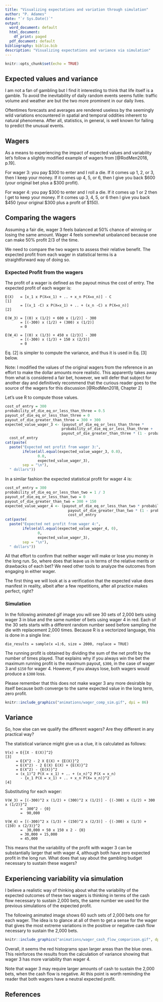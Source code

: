 ```yaml
---
title: "Visualizing expectations and variation through simulation"
author: "P. Adames"
date: "`r Sys.Date()`"
output:
  word_document: default
  html_document:
    df_print: paged
  pdf_document: default
bibliography: biblio.bib
description: "Visualizing expectations and variance via simulation"
---
```


```r
knitr::opts_chunk$set(echo = TRUE)
```

## Expected values and variance

I am not a fan of gambling but I find it interesting to think that life itself is a gamble.
To avoid the inevitability of daily random events seems futile: 
traffic volume and weather are but the two more prominent in our daily lives.

Oftentimes forecasts and averages are rendered useless by the
seemingly wild variations encountered in spatial and temporal oddities inherent to natural phenomena.
After all, statistics, in general, is well known for failing to predict the unusual events.

## Wagers 

As a means to experiencing the impact of expected values and variability let's follow a slightly modified
example of wagers from [@RodMen2018, p.19].

For wager 3:  you pay $300 to enter and I roll a die. If it comes up 1, 2, or 3, then
I keep your money. If it comes up 4, 5, or 6, then I give you back $600 (your
original bet plus a $300 profit).

For wager 4:  you pay $300 to enter and I roll a die. If it comes up 1 or 2 then I get
to keep your money. If it comes up 3, 4, 5, or 6 then I give you back $450 (your original $300 plus a profit of $150).


## Comparing the wagers

Assuming a fair die, wager 3 feels balanced at 50% chance of winning or losing the same amount.
Wager 4 feels somewhat unbalanced because one can make 50% profit 2/3 of the time.


We need to compare the two wagers to assess their relative benefit.
The expected profit from each wager in statistical terms is a  
straightforward way of doing so.

### Expected Profit from the wagers

The profit of a wager is defined as the payout minus the cost of entry.
The expected profit of each wager is:

    E(X)   = [x_1 x P(X=x_1) + .. + x_n P(X=x_n)] - C                                               [1]
           = [(x_1 -C) x P(X=x_1) + .. + (x_n -C) x P(X=x_n)]                                       [2]

    E(W_3) = [(0) x (1/2) + 600 x (1/2)] - 300 
           = [(-300) x (1/2) + (300) x (1/2)]
           = 0

    E(W_4) = [(0) x (1/3) + 450 x (2/3)] - 300
           = [(-300) x (1/3) + 150 x (2/3)]
           = 0

Eq. [2] is simpler to compute the variance, and thus it is used in Eq. [3] below.
 
Note: I modified the values of the original wagers from the reference in an effort to make the dollar amounts more realistic. 
This apparently takes away from what is considered a fair bet, however, we will defer
that subject for another day and definitively recommend that the curious reader goes to the source of the wagers for this discussion [@RodMen2018, Chapter 2] 


Let's use R to compute those values.

```r
cost_of_entry = 300
probability_of_die_eq_or_less_than_three = 0.5
payout_of_die_eq_or_less_than_three = 0
payout_of_die_greater_than_three = 300 + 300
expected_value_wager_3 <- (payout_of_die_eq_or_less_than_three *
                          probability_of_die_eq_or_less_than_three +
                          payout_of_die_greater_than_three * (1 - probability_of_die_eq_or_less_than_three)) -
  cost_of_entry
cat(paste(
  paste("Expected net profit from wager 3:",
        ifelse(all.equal(expected_value_wager_3, 0.0),
               0.0, 
               expected_value_wager_3),
        sep = "\n"),
  " dollars"))
```

In a similar fashion the expected statistical profit for wager 4 is:

```r
cost_of_entry = 300
probability_of_die_eq_or_less_than_two = 1 / 3
payout_of_die_eq_or_less_than_two = 0
payout_of_die_greater_than_two = 300 + 150
expected_value_wager_4 <- (payout_of_die_eq_or_less_than_two * probability_of_die_eq_or_less_than_two +
                             payout_of_die_greater_than_two * (1 - probability_of_die_eq_or_less_than_two)) -
                             cost_of_entry
cat(paste(
  paste("Expected net profit from wager 4:",
        ifelse(all.equal(expected_value_wager_4, 0),
               0, 
               expected_value_wager_3),
        sep = "\n"),
  " dollars"))
```

All that effort to confirm that neither wager will make or lose you money in the long run.
So, where does that leave us in terms of the relative merits or 
drawbacks of each bet?
We need other tools to analyze the outcomes from engaging in either
wager.

The first thing we will look at is a verification that the expected value does manifest 
in reality, albeit after a few repetitions, after all practice makes perfect, right?

### Simulation

In the following animated gif image you will see 30 sets of 2,000 bets using wager 3 in blue
and the same number of bets using wager 4 in red. 
Each of the 30 sets starts with a different random number seed before sampling the die with replacement 2,000 times.
Because R is a vectorized language, this is done in a single line:

    die_results = sample(x =1:6, size = 2000, replace = TRUE)
    
The running profit is obtained by dividing the sum of the net profit by the number of times played.
That explains why if you always win the bet the maximum running profit is the maximum payout, `$300`, in the case of wager 3 and `$150` for wager 4. However, if you always lose, both wagers would produce a `$300` loss.

Please remember that this does not make wager 3 any more desirable by itself because both converge to the same expected value in the long term, zero profit.


```r
knitr::include_graphics("animations/wager_comp_sim.gif", dpi = 86)
```


## Variance

So, how else can we qualify the different wagers? Are they different in any practical way?

The statistical variance might give us a clue, it is calculated as follows:

    V(x) = E{[X - E(X)]^2}                                                       [3]
         = E{X^2 - 2 X E(X) + {E(X)}^2
         = E(X^2) - 2 E(X) E(X) + {E(X)}^2
         = E(X^2) - {E(X)}^2
         = (x_1)^2 P(X = x_1) + .. + (x_n)^2 P(X = x_n)                                             
           - {x_1 P(X = x_1) + .. + x_n P(X= x_n)}^2                                                [4]

Substituting for each wager:

    V(W_3) = [(-300)^2 x (1/2) + (300)^2 x (1/2)] - {(-300) x (1/2) + 300 x (1/2)}^2
           =  300^2 - {0}
           =  90,000

    V(W_4) = [(-300)^2 x (1/3) + (150)^2 x (2/3)] - {(-300) x (1/3) + (150) x (2/3)}^2
           =  30,000 + 50 x 150 x 2 - {0}
           = 30,000 + 15,000 
           = 45,000


This means that the variability of the profit with wager 3 can be substantially larger that with wager 4, although both have zero expected profit in the long run. 
What does that say about the gambling budget necessary to sustain these wagers?


## Experiencing variability via simulation

I believe a realistic way of thinking about what the variability of the expected
outcomes of these two wagers is thinking in terms of the cash flow necessary to
sustain 2,000 bets, the same number we used for the previous simulations of the 
expected profit.

The following animated image shows 60 such sets of 2,000 bets one for each wager.
The idea is to glance at all of them to get a sense for the wager that gives the most
extreme variations in the positive or negative cash flow necessary to sustain
the 2,000 bets.


```r
knitr::include_graphics("animations/wager_cash_flow_comparison.gif", dpi = 86)
```

Overall, it seems the red histograms span larger areas than the blue ones.
This reinforces the results from the calculation of variance showing that wager 3 has 
more variability than wager 4.


Note that wager 3 may require larger amounts of cash to sustain the 2,000 bets, 
when the cash flow is negative. At this point is worth reminding the reader that both
wagers have a neutral expected profit.



## References